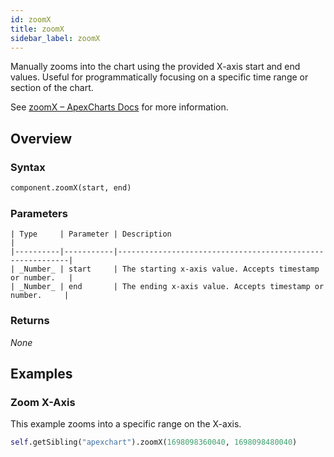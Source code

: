 ```yaml
---
id: zoomX
title: zoomX
sidebar_label: zoomX
---
```


Manually zooms into the chart using the provided X-axis start and end values. Useful for programmatically focusing on a specific time range or section of the chart.

See [zoomX – ApexCharts Docs](https://apexcharts.com/docs/methods/#zoomX) for more information.

## Overview

### Syntax

```python
component.zoomX(start, end)
```

### Parameters

<APITable>

    | Type     | Parameter | Description                                               |
    |----------|-----------|-----------------------------------------------------------|
    | _Number_ | start     | The starting x-axis value. Accepts timestamp or number.   |
    | _Number_ | end       | The ending x-axis value. Accepts timestamp or number.     |

</APITable>

### Returns

_None_

## Examples

### Zoom X-Axis

This example zooms into a specific range on the X-axis.

```python
self.getSibling("apexchart").zoomX(1698098360040, 1698098480040)
```
